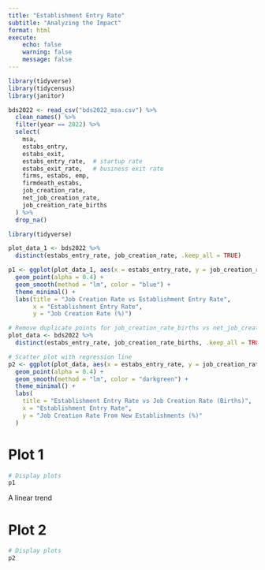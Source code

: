 ```yaml
---
title: "Establishment Entry Rate"
subtitle: "Analyzing the Impact"
format: html
execute:
    echo: false
    warning: false
    message: false
---
```


```r
library(tidyverse)
library(tidycensus)
library(janitor)
```


```r
bds2022 <- read_csv("bds2022_msa.csv") %>%
  clean_names() %>%
  filter(year == 2022) %>%
  select(
    msa,
    estabs_entry,        
    estabs_exit,  
    estabs_entry_rate,  # startup rate
    estabs_exit_rate,   # business exit rate
    firms, estabs, emp,
    firmdeath_estabs,
    job_creation_rate, 
    net_job_creation_rate,
    job_creation_rate_births
  ) %>%
  drop_na()
```

```r
library(tidyverse)

plot_data_1 <- bds2022 %>%
  distinct(estabs_entry_rate, job_creation_rate, .keep_all = TRUE)

p1 <- ggplot(plot_data_1, aes(x = estabs_entry_rate, y = job_creation_rate)) +
  geom_point(alpha = 0.4) +
  geom_smooth(method = "lm", color = "blue") +
  theme_minimal() +
  labs(title = "Job Creation Rate vs Establishment Entry Rate",
       x = "Establishment Entry Rate",
       y = "Job Creation Rate (%)")

# Remove duplicate points for job_creation_rate_births vs net_job_creation_rate
plot_data <- bds2022 %>%
  distinct(estabs_entry_rate, job_creation_rate_births, .keep_all = TRUE)

# Scatter plot with regression line
p2 <- ggplot(plot_data, aes(x = estabs_entry_rate, y = job_creation_rate_births)) +
  geom_point(alpha = 0.4) +
  geom_smooth(method = "lm", color = "darkgreen") +
  theme_minimal() +
  labs(
    title = "Establishment Entry Rate vs Job Creation Rate (Births)",
    x = "Establishment Entry Rate",
    y = "Job Creation Rate From New Establishments (%)"
  )
```

# Plot 1
```r
# Display plots
p1
```

A linear trend

# Plot 2
```r
# Display plots
p2
```
